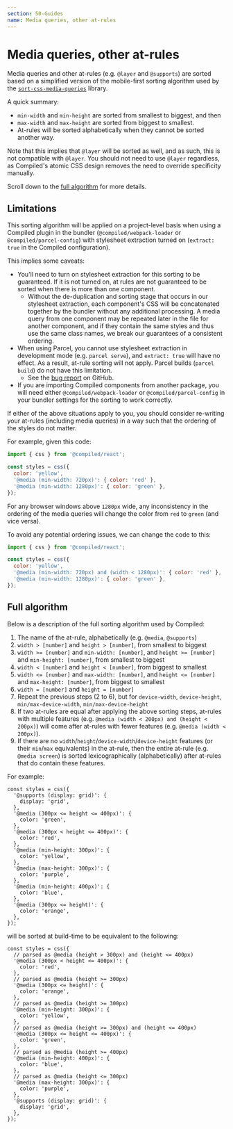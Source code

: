 ```yaml
---
section: 50-Guides
name: Media queries, other at-rules
---
```


# Media queries, other at-rules

Media queries and other at-rules (e.g. `@layer` and `@supports`) are sorted based on a simplified version of the mobile-first sorting algorithm used by the [`sort-css-media-queries`](https://github.com/olehdutchenko/sort-css-media-queries/) library.

A quick summary:

- `min-width` and `min-height` are sorted from smallest to biggest, and then
- `max-width` and `max-height` are sorted from biggest to smallest.
- At-rules will be sorted alphabetically when they cannot be sorted another way.

Note that this implies that `@layer` will be sorted as well, and as such, this is not compatible with `@layer`. You should not need to use `@layer` regardless, as Compiled's atomic CSS design removes the need to override specificity manually.

Scroll down to the [full algorithm](#full-algorithm) for more details.

## Limitations

This sorting algorithm will be applied on a project-level basis when using a Compiled plugin in the bundler (`@compiled/webpack-loader` or `@compiled/parcel-config`) with stylesheet extraction turned on (`extract: true` in the Compiled configuration).

This implies some caveats:

- You'll need to turn on stylesheet extraction for this sorting to be guaranteed. If it is not turned on, at rules are not guaranteed to be sorted when there is more than one component.
  - Without the de-duplication and sorting stage that occurs in our stylesheet extraction, each component's CSS will be concatenated together by the bundler without any additional processing. A media query from one component may be repeated later in the file for another component, and if they contain the same styles and thus use the same class names, we break our guarantees of a consistent ordering.
- When using Parcel, you cannot use stylesheet extraction in development mode (e.g. `parcel serve`), and `extract: true` will have no effect. As a result, at-rule sorting will not apply. Parcel builds (`parcel build`) do not have this limitation.
  - See the [bug report](https://github.com/atlassian-labs/compiled/issues/1306) on GitHub.
- If you are importing Compiled components from another package, you will need either `@compiled/webpack-loader` or `@compiled/parcel-config` in your bundler settings for the sorting to work correctly.

If either of the above situations apply to you, you should consider re-writing your at-rules (including media queries) in a way such that the ordering of the styles do not matter.

For example, given this code:

```jsx
import { css } from '@compiled/react';

const styles = css({
  color: 'yellow',
  '@media (min-width: 720px)': { color: 'red' },
  '@media (min-width: 1280px)': { color: 'green' },
});
```

For any browser windows above `1280px` wide, any inconsistency in the ordering of the media queries will change the color from `red` to `green` (and vice versa).

To avoid any potential ordering issues, we can change the code to this:

```jsx
import { css } from '@compiled/react';

const styles = css({
  color: 'yellow',
  '@media (min-width: 720px) and (width < 1280px)': { color: 'red' },
  '@media (min-width: 1280px)': { color: 'green' },
});
```

## Full algorithm

Below is a description of the full sorting algorithm used by Compiled:

1. The name of the at-rule, alphabetically (e.g. `@media`, `@supports`)
2. `width > [number]` and `height > [number]`, from smallest to biggest
3. `width >= [number]` and `min-width: [number]`, and `height >= [number]` and `min-height: [number]`, from smallest to biggest
4. `width < [number]` and `height < [number]`, from biggest to smallest
5. `width <= [number]` and `max-width: [number]`, and `height <= [number]` and `max-height: [number]`, from biggest to smallest
6. `width = [number]` and `height = [number]`
7. Repeat the previous steps (2 to 6), but for `device-width`, `device-height`, `min/max-device-width`, `min/max-device-height`
8. If two at-rules are equal after applying the above sorting steps, at-rules with multiple features (e.g. `@media (width < 200px) and (height < 200px)`) will come after at-rules with fewer features (e.g. `@media (width < 200px)`).
9. If there are no `width`/`height`/`device-width`/`device-height` features (or their `min`/`max` equivalents) in the at-rule, then the entire at-rule (e.g. `@media screen`) is sorted lexicographically (alphabetically) after at-rules that do contain these features.

For example:

```tsx
const styles = css({
  '@supports (display: grid)': {
    display: 'grid',
  },
  '@media (300px <= height <= 400px)': {
    color: 'green',
  },
  '@media (300px < height <= 400px)': {
    color: 'red',
  },
  '@media (min-height: 300px)': {
    color: 'yellow',
  },
  '@media (max-height: 300px)': {
    color: 'purple',
  },
  '@media (min-height: 400px)': {
    color: 'blue',
  },
  '@media (300px <= height)': {
    color: 'orange',
  },
});
```

will be sorted at build-time to be equivalent to the following:

```tsx
const styles = css({
  // parsed as @media (height > 300px) and (height <= 400px)
  '@media (300px < height <= 400px)': {
    color: 'red',
  },
  // parsed as @media (height >= 300px)
  '@media (300px <= height)': {
    color: 'orange',
  },
  // parsed as @media (height >= 300px)
  '@media (min-height: 300px)': {
    color: 'yellow',
  },
  // parsed as @media (height >= 300px) and (height <= 400px)
  '@media (300px <= height <= 400px)': {
    color: 'green',
  },
  // parsed as @media (height >= 400px)
  '@media (min-height: 400px)': {
    color: 'blue',
  },
  // parsed as @media (height <= 300px)
  '@media (max-height: 300px)': {
    color: 'purple',
  },
  '@supports (display: grid)': {
    display: 'grid',
  },
});
```
